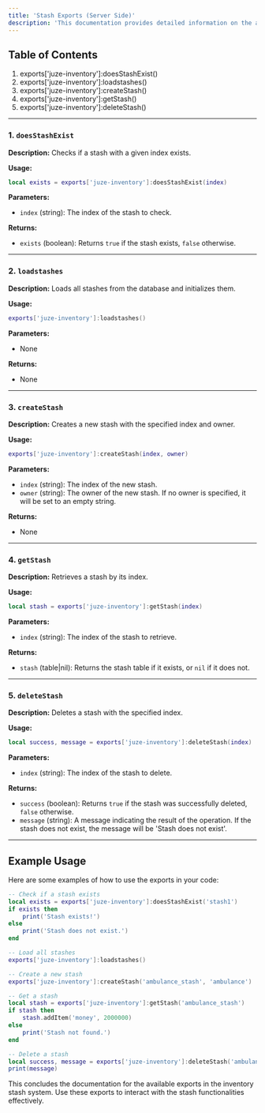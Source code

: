 ```yaml
---
title: 'Stash Exports (Server Side)'
description: 'This documentation provides detailed information on the available exports in the inventory stash system. These exports allow for interaction with stashes and their related functionalities.'
---
```


## Table of Contents

1. exports['juze-inventory']:doesStashExist()
2. exports['juze-inventory']:loadstashes()
3. exports['juze-inventory']:createStash()
4. exports['juze-inventory']:getStash()
5. exports['juze-inventory']:deleteStash()

---

### 1. `doesStashExist`

**Description:**
Checks if a stash with a given index exists.

**Usage:**

```lua
local exists = exports['juze-inventory']:doesStashExist(index)
```

**Parameters:**
- `index` (string): The index of the stash to check.

**Returns:**
- `exists` (boolean): Returns `true` if the stash exists, `false` otherwise.

---

### 2. `loadstashes`

**Description:**
Loads all stashes from the database and initializes them.

**Usage:**

```lua
exports['juze-inventory']:loadstashes()
```

**Parameters:**
- None

**Returns:**
- None

---

### 3. `createStash`

**Description:**
Creates a new stash with the specified index and owner.

**Usage:**

```lua
exports['juze-inventory']:createStash(index, owner)
```

**Parameters:**
- `index` (string): The index of the new stash.
- `owner` (string): The owner of the new stash. If no owner is specified, it will be set to an empty string.

**Returns:**
- None

---

### 4. `getStash`

**Description:**
Retrieves a stash by its index.

**Usage:**

```lua
local stash = exports['juze-inventory']:getStash(index)
```

**Parameters:**
- `index` (string): The index of the stash to retrieve.

**Returns:**
- `stash` (table|nil): Returns the stash table if it exists, or `nil` if it does not.

---

### 5. `deleteStash`

**Description:**
Deletes a stash with the specified index.

**Usage:**

```lua
local success, message = exports['juze-inventory']:deleteStash(index)
```

**Parameters:**
- `index` (string): The index of the stash to delete.

**Returns:**
- `success` (boolean): Returns `true` if the stash was successfully deleted, `false` otherwise.
- `message` (string): A message indicating the result of the operation. If the stash does not exist, the message will be 'Stash does not exist'.

---

## Example Usage

Here are some examples of how to use the exports in your code:

```lua
-- Check if a stash exists
local exists = exports['juze-inventory']:doesStashExist('stash1')
if exists then
    print('Stash exists!')
else
    print('Stash does not exist.')
end

-- Load all stashes
exports['juze-inventory']:loadstashes()

-- Create a new stash
exports['juze-inventory']:createStash('ambulance_stash', 'ambulance')

-- Get a stash
local stash = exports['juze-inventory']:getStash('ambulance_stash')
if stash then
    stash.addItem('money', 2000000)
else
    print('Stash not found.')
end

-- Delete a stash
local success, message = exports['juze-inventory']:deleteStash('ambulance_stash')
print(message)
```

This concludes the documentation for the available exports in the inventory stash system. Use these exports to interact with the stash functionalities effectively.